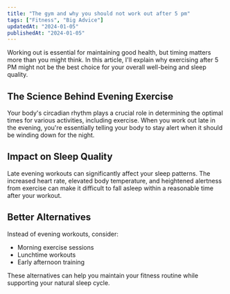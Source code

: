 ```yaml
---
title: "The gym and why you should not work out after 5 pm"
tags: ["Fitness", "Big Advice"]
updatedAt: "2024-01-05"
publishedAt: "2024-01-05"
---
```


Working out is essential for maintaining good health, but timing matters more than you might think. In this article, I'll explain why exercising after 5 PM might not be the best choice for your overall well-being and sleep quality.

## The Science Behind Evening Exercise

Your body's circadian rhythm plays a crucial role in determining the optimal times for various activities, including exercise. When you work out late in the evening, you're essentially telling your body to stay alert when it should be winding down for the night.

## Impact on Sleep Quality

Late evening workouts can significantly affect your sleep patterns. The increased heart rate, elevated body temperature, and heightened alertness from exercise can make it difficult to fall asleep within a reasonable time after your workout.

## Better Alternatives

Instead of evening workouts, consider:
- Morning exercise sessions
- Lunchtime workouts
- Early afternoon training

These alternatives can help you maintain your fitness routine while supporting your natural sleep cycle.